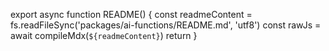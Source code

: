 
export async function README() {
  const readmeContent = fs.readFileSync('packages/ai-functions/README.md', 'utf8')
  const rawJs = await compileMdx(`
  ${readmeContent}
  `)
  return <MDXRemote compiledSource={rawJs} components={{}} />
}
